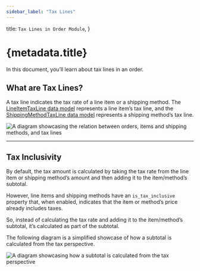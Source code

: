 ```yaml
---
sidebar_label: "Tax Lines"
---
```


  title: `Tax Lines in Order Module`,
}

# {metadata.title}

In this document, you’ll learn about tax lines in an order.

## What are Tax Lines?

A tax line indicates the tax rate of a line item or a shipping method. The [LineItemTaxLine data model](/references/order/models/LineItemTaxLine) represents a line item’s tax line, and the [ShippingMethodTaxLine data model](/references/order/models/ShippingMethodTaxLine) represents a shipping method’s tax line.

![A diagram showcasing the relation between orders, items and shipping methods, and tax lines](https://res.cloudinary.com/dza7lstvk/image/upload/v1712307225/Medusa%20Resources/order-tax-lines_sixujd.jpg)

---

## Tax Inclusivity

By default, the tax amount is calculated by taking the tax rate from the line item or shipping method’s amount and then adding it to the item/method’s subtotal.

However, line items and shipping methods have an `is_tax_inclusive` property that, when enabled, indicates that the item or method’s price already includes taxes.

So, instead of calculating the tax rate and adding it to the item/method’s subtotal, it’s calculated as part of the subtotal.

<Note>

The following diagram is a simplified showcase of how a subtotal is calculated from the tax perspective.

</Note>

![A diagram showcasing how a subtotal is calculated from the tax perspective](https://res.cloudinary.com/dza7lstvk/image/upload/v1712307395/Medusa%20Resources/order-tax-inclusive_oebdnm.jpg)